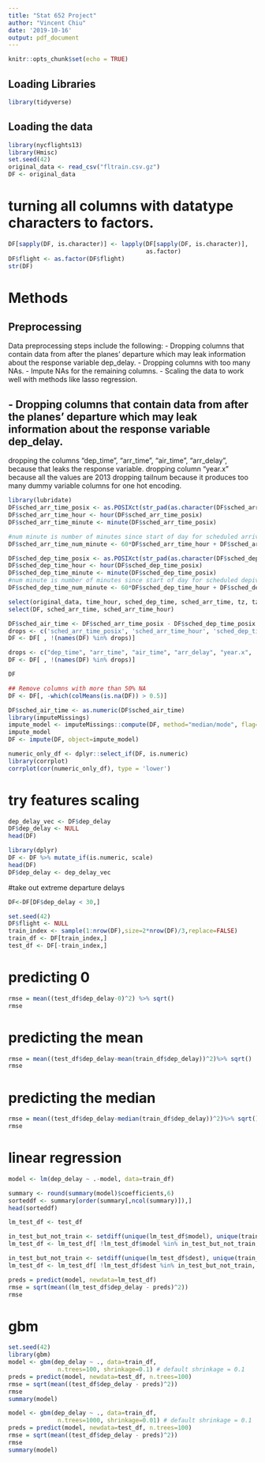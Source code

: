 ```yaml
---
title: "Stat 652 Project"
author: "Vincent Chiu"
date: '2019-10-16'
output: pdf_document
---
```


```r
knitr::opts_chunk$set(echo = TRUE)
```

## Loading Libraries
```r
library(tidyverse)
```



## Loading the data
```r
library(nycflights13)
library(Hmisc)
set.seed(42)
original_data <- read_csv("fltrain.csv.gz")
DF <- original_data
```

# turning all columns with datatype characters to factors. 
```r
DF[sapply(DF, is.character)] <- lapply(DF[sapply(DF, is.character)], 
                                       as.factor)
DF$flight <- as.factor(DF$flight)
str(DF)
```


# Methods 
## Preprocessing

Data preprocessing steps include the following:
- Dropping columns that contain data from after the planes' departure which may leak information about the response variable dep_delay.
- Dropping columns with too many NAs.
- Impute NAs for the remaining columns. 
- Scaling the data to work well with methods like lasso regression.


## - Dropping columns that contain data from after the planes' departure which may leak information about the response variable dep_delay.

dropping the columns "dep_time", "arr_time", "air_time", "arr_delay", because that leaks the response variable. 
dropping column  "year.x" because all the values are 2013
dropping tailnum because it produces too many dummy variable columns for one hot encoding. 

```r
library(lubridate)
DF$sched_arr_time_posix <- as.POSIXct(str_pad(as.character(DF$sched_arr_time), 4, pad="0"),format="%H%M")
DF$sched_arr_time_hour <- hour(DF$sched_arr_time_posix)
DF$sched_arr_time_minute <- minute(DF$sched_arr_time_posix)

#num minute is number of minutes since start of day for scheduled arrival time
DF$sched_arr_time_num_minute <- 60*DF$sched_arr_time_hour + DF$sched_arr_time_minute

DF$sched_dep_time_posix <- as.POSIXct(str_pad(as.character(DF$sched_dep_time),4 , pad="0"),format="%H%M")
DF$sched_dep_time_hour <- hour(DF$sched_dep_time_posix)
DF$sched_dep_time_minute <- minute(DF$sched_dep_time_posix)
#num minute is number of minutes since start of day for scheduled depival time
DF$sched_dep_time_num_minute <- 60*DF$sched_dep_time_hour + DF$sched_dep_time_minute
```
```r
select(original_data, time_hour, sched_dep_time, sched_arr_time, tz, tzone)
select(DF, sched_arr_time, sched_arr_time_hour)
```

```r
DF$sched_air_time <- DF$sched_arr_time_posix - DF$sched_dep_time_posix
drops <- c('sched_arr_time_posix', 'sched_arr_time_hour', 'sched_dep_time_posix', 'sched_dep_time_hour', 'sched_dep_time', 'sched_arr_time', 'hour', 'time', 'minute', 'time_hour' )
DF <- DF[ , !(names(DF) %in% drops)]
```


```r
drops <- c("dep_time", "arr_time", "air_time", "arr_delay", "year.x", 'tailnum')
DF <- DF[ , !(names(DF) %in% drops)]
```



```r
DF
```

```r
## Remove columns with more than 50% NA
DF <- DF[, -which(colMeans(is.na(DF)) > 0.5)]
```

```r
DF$sched_air_time <- as.numeric(DF$sched_air_time)
library(imputeMissings)
impute_model <- imputeMissings::compute(DF, method="median/mode", flag=TRUE)
impute_model
DF <- impute(DF, object=impute_model)
```

```r
numeric_only_df <- dplyr::select_if(DF, is.numeric)
library(corrplot)
corrplot(cor(numeric_only_df), type = 'lower')
```

# try features scaling
```r
dep_delay_vec <- DF$dep_delay
DF$dep_delay <- NULL
head(DF)

library(dplyr)
DF <- DF %>% mutate_if(is.numeric, scale)
head(DF)
DF$dep_delay <- dep_delay_vec
```

#take out extreme departure delays
```r
DF<-DF[DF$dep_delay < 30,]
```

```r
set.seed(42)
DF$flight <- NULL
train_index <- sample(1:nrow(DF),size=2*nrow(DF)/3,replace=FALSE)
train_df <- DF[train_index,]
test_df <- DF[-train_index,]
```


# predicting 0
```r
rmse = mean((test_df$dep_delay-0)^2) %>% sqrt()
rmse
```

# predicting the mean
```r
rmse = mean((test_df$dep_delay-mean(train_df$dep_delay))^2)%>% sqrt()
rmse
```


# predicting the median
```r
rmse = mean((test_df$dep_delay-median(train_df$dep_delay))^2)%>% sqrt()
rmse
```


# linear regression
```r
model <- lm(dep_delay ~ .-model, data=train_df)

summary <- round(summary(model)$coefficients,6)
sorteddf <- summary[order(summary[,ncol(summary)]),]
head(sorteddf)
```
```r
lm_test_df <- test_df

in_test_but_not_train <- setdiff(unique(lm_test_df$model), unique(train_df$model))
lm_test_df <- lm_test_df[ !lm_test_df$model %in% in_test_but_not_train, ]

in_test_but_not_train <- setdiff(unique(lm_test_df$dest), unique(train_df$dest))
lm_test_df <- lm_test_df[ !lm_test_df$dest %in% in_test_but_not_train, ]

preds = predict(model, newdata=lm_test_df)
rmse = sqrt(mean((lm_test_df$dep_delay - preds)^2))
rmse
```

# gbm
```r
set.seed(42)
library(gbm)
model <- gbm(dep_delay ~ ., data=train_df,
              n.trees=100, shrinkage=0.1) # default shrinkage = 0.1
preds = predict(model, newdata=test_df, n.trees=100)
rmse = sqrt(mean((test_df$dep_delay - preds)^2))
rmse
summary(model)
```

```r
model <- gbm(dep_delay ~ ., data=train_df,
              n.trees=1000, shrinkage=0.01) # default shrinkage = 0.1
preds = predict(model, newdata=test_df, n.trees=100)
rmse = sqrt(mean((test_df$dep_delay - preds)^2))
rmse
summary(model)
```



